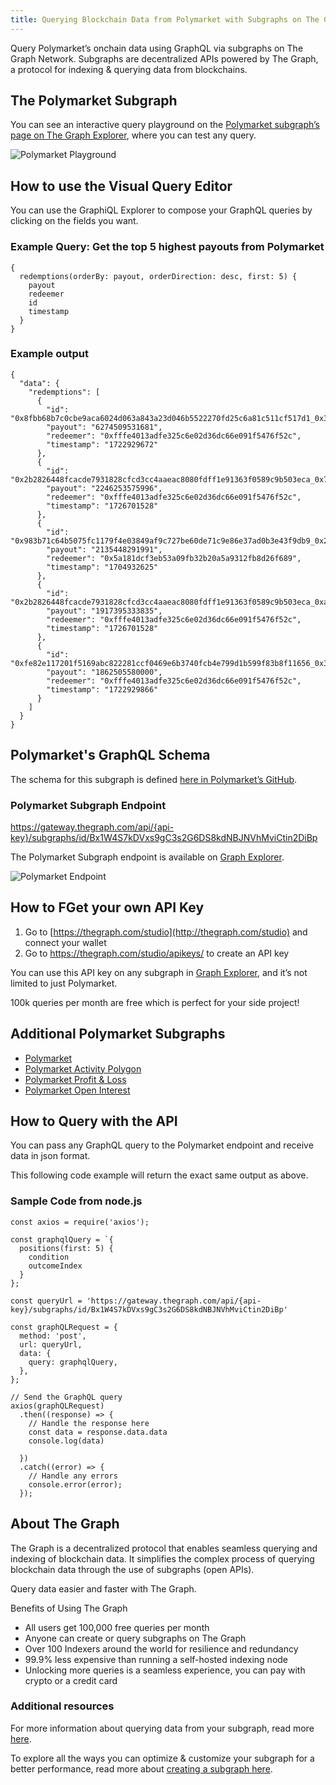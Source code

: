 ```yaml
---
title: Querying Blockchain Data from Polymarket with Subgraphs on The Graph
---
```


Query Polymarket’s onchain data using GraphQL via subgraphs on The Graph Network. Subgraphs are decentralized APIs powered by The Graph, a protocol for indexing & querying data from blockchains.

## The Polymarket Subgraph

You can see an interactive query playground on the [Polymarket subgraph’s page on The Graph Explorer](https://thegraph.com/explorer/subgraphs/Bx1W4S7kDVxs9gC3s2G6DS8kdNBJNVhMviCtin2DiBp?view=Query&chain=arbitrum-one), where you can test any query.

![Polymarket Playground](/img/Polymarket-playground.png)

## How to use the Visual Query Editor

You can use the GraphiQL Explorer to compose your GraphQL queries by clicking on the fields you want.

### Example Query: Get the top 5 highest payouts from Polymarket

```
{
  redemptions(orderBy: payout, orderDirection: desc, first: 5) {
    payout
    redeemer
    id
    timestamp
  }
}
```

### Example output

```
{
  "data": {
    "redemptions": [
      {
        "id": "0x8fbb68b7c0cbe9aca6024d063a843a23d046b5522270fd25c6a81c511cf517d1_0x3b",
        "payout": "6274509531681",
        "redeemer": "0xfffe4013adfe325c6e02d36dc66e091f5476f52c",
        "timestamp": "1722929672"
      },
      {
        "id": "0x2b2826448fcacde7931828cfcd3cc4aaeac8080fdff1e91363f0589c9b503eca_0x7",
        "payout": "2246253575996",
        "redeemer": "0xfffe4013adfe325c6e02d36dc66e091f5476f52c",
        "timestamp": "1726701528"
      },
      {
        "id": "0x983b71c64b5075fc1179f4e03849af9c727be60de71c9e86e37ad0b3e43f9db9_0x26",
        "payout": "2135448291991",
        "redeemer": "0x5a181dcf3eb53a09fb32b20a5a9312fb8d26f689",
        "timestamp": "1704932625"
      },
      {
        "id": "0x2b2826448fcacde7931828cfcd3cc4aaeac8080fdff1e91363f0589c9b503eca_0xa",
        "payout": "1917395333835",
        "redeemer": "0xfffe4013adfe325c6e02d36dc66e091f5476f52c",
        "timestamp": "1726701528"
      },
      {
        "id": "0xfe82e117201f5169abc822281ccf0469e6b3740fcb4e799d1b599f83b8f11656_0x30",
        "payout": "1862505580000",
        "redeemer": "0xfffe4013adfe325c6e02d36dc66e091f5476f52c",
        "timestamp": "1722929866"
      }
    ]
  }
}
```

## Polymarket's GraphQL Schema

The schema for this subgraph is defined [here in Polymarket’s GitHub](https://github.com/Polymarket/polymarket-subgraph/blob/main/polymarket-subgraph/schema.graphql).

### Polymarket Subgraph Endpoint

https://gateway.thegraph.com/api/{api-key}/subgraphs/id/Bx1W4S7kDVxs9gC3s2G6DS8kdNBJNVhMviCtin2DiBp

The Polymarket Subgraph endpoint is available on [Graph Explorer](https://thegraph.com/explorer).

![Polymarket Endpoint](/img/Polymarket-endpoint.png)

## How to FGet your own API Key

1. Go to [https://thegraph.com/studio](http://thegraph.com/studio) and connect your wallet
2. Go to https://thegraph.com/studio/apikeys/ to create an API key

You can use this API key on any subgraph in [Graph Explorer](https://thegraph.com/explorer), and it’s not limited to just Polymarket.

100k queries per month are free which is perfect for your side project!

## Additional Polymarket Subgraphs

- [Polymarket](https://thegraph.com/explorer/subgraphs/81Dm16JjuFSrqz813HysXoUPvzTwE7fsfPk2RTf66nyC?view=Query&chain=arbitrum-one)
- [Polymarket Activity Polygon](https://thegraph.com/explorer/subgraphs/Bx1W4S7kDVxs9gC3s2G6DS8kdNBJNVhMviCtin2DiBp?view=Query&chain=arbitrum-one)
- [Polymarket Profit & Loss](https://thegraph.com/explorer/subgraphs/6c58N5U4MtQE2Y8njfVrrAfRykzfqajMGeTMEvMmskVz?view=Query&chain=arbitrum-one)
- [Polymarket Open Interest](https://thegraph.com/explorer/subgraphs/ELaW6RtkbmYNmMMU6hEPsghG9Ko3EXSmiRkH855M4qfF?view=Query&chain=arbitrum-one)

## How to Query with the API

You can pass any GraphQL query to the Polymarket endpoint and receive data in json format.

This following code example will return the exact same output as above.

### Sample Code from node.js

```
const axios = require('axios');

const graphqlQuery = `{
  positions(first: 5) {
    condition
    outcomeIndex
  }
};

const queryUrl = 'https://gateway.thegraph.com/api/{api-key}/subgraphs/id/Bx1W4S7kDVxs9gC3s2G6DS8kdNBJNVhMviCtin2DiBp'

const graphQLRequest = {
  method: 'post',
  url: queryUrl,
  data: {
    query: graphqlQuery,
  },
};

// Send the GraphQL query
axios(graphQLRequest)
  .then((response) => {
    // Handle the response here
    const data = response.data.data
    console.log(data)

  })
  .catch((error) => {
    // Handle any errors
    console.error(error);
  });
```

## About The Graph

The Graph is a decentralized protocol that enables seamless querying and indexing of blockchain data. It simplifies the complex process of querying blockchain data through the use of subgraphs (open APIs).

Query data easier and faster with The Graph.

Benefits of Using The Graph

- All users get 100,000 free queries per month
- Anyone can create or query subgraphs on The Graph
- Over 100 Indexers around the world for resilience and redundancy
- 99.9% less expensive than running a self-hosted indexing node
- Unlocking more queries is a seamless experience, you can pay with crypto or a credit card

### Additional resources

For more information about querying data from your subgraph, read more [here](/subgraphs/querying/introduction/).

To explore all the ways you can optimize & customize your subgraph for a better performance, read more about [creating a subgraph here](/developing/creating-a-subgraph/).
